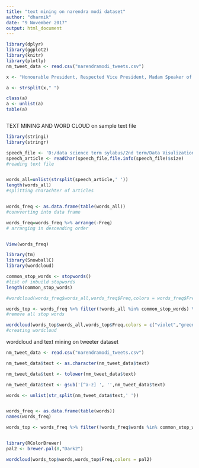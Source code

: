 ---
title: "text mining on narendra modi dataset"
author: "dharmik"
date: "9 November 2017"
output: html_document
---

```{r}

library(dplyr)
library(ggplot2)
library(knitr)
library(plotly)
nm_tweet_data <- read.csv("narendramodi_tweets.csv")

x <- "Honourable President, Respected Vice President, Madam Speaker of Lok Sabha, our Former Prime Minister Shri Devegowdaji, Members of the Council of Ministers, all the other members of the House, and the esteemed conglomerate gathered here representing diverse sectors."

a <- strsplit(x," ")

class(a)
a <- unlist(a)
table(a)



```


TEXT MINING AND WORD CLOUD on sample text file
```{r}
library(stringi)
library(stringr)

speech_file <- 'D:/data science term sylabus/2nd term/Data Visulization/4th day/speech.txt'
speech_article <- readChar(speech_file,file.info(speech_file)$size)
#reading text file 


words_all=unlist(strsplit(speech_article,' '))
length(words_all)
#splitting charachter of articles


words_freq <- as.data.frame(table(words_all))
#convverting into data frame

words_freq=words_freq %>% arrange(-Freq)
# arranging in descending order


View(words_freq)

library(tm)
library(SnowballC)
library(wordcloud)

common_stop_words <- stopwords()
#list of inbuild stopwords
length(common_stop_words)

#wordcloud(words_freq$words_all,words_freq$Freq,colors = words_freq$Freq)

words_top <- words_freq %>% filter(!words_all %in% common_stop_words) %>% arrange(-Freq) %>% head(50)
#remove all stop words 

wordcloud(words_top$words_all,words_top$Freq,colors = c("violet","green","blue"))
#creating wordcloud
```

wordcloud and text mining on tweeter dataset
```{r}
nm_tweet_data <- read.csv("narendramodi_tweets.csv")

nm_tweet_data$text <- as.character(nm_tweet_data$text)

nm_tweet_data$text <- tolower(nm_tweet_data$text)

nm_tweet_data$text <- gsub('[^a-z] ', '',nm_tweet_data$text)

words <- unlist(str_split(nm_tweet_data$text,' '))


words_freq <- as.data.frame(table(words))
names(words_freq)

words_top <- words_freq %>% filter(!words_freq$words %in% common_stop_words) %>% arrange(-Freq) %>% head(50)


library(RColorBrewer)
pal2 <- brewer.pal(8,"Dark2")

wordcloud(words_top$words,words_top$Freq,colors = pal2)


```

